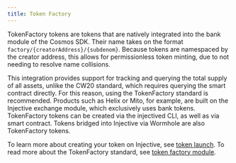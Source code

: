 ```yaml
---
title: Token Factory
---
```


TokenFactory tokens are tokens that are natively integrated into the bank module of the Cosmos SDK. Their name takes on the format `factory/{creatorAddress}/{subdenom}`. Because tokens are namespaced by the creator address, this allows for permissionless token minting, due to not needing to resolve name collisions.

This integration provides support for tracking and querying the total supply of all assets, unlike the CW20 standard, which requires querying the smart contract directly. For this reason, using the TokenFactory standard is recommended. Products such as Helix or Mito, for example, are built on the Injective exchange module, which exclusively uses bank tokens. TokenFactory tokens can be created via the injectived CLI, as well as via smart contract. Tokens bridged into Injective via Wormhole are also TokenFactory tokens.

To learn more about creating your token on Injective, see [token launch](../../developers-defi/token-launch.md).
To read more about the TokenFactory standard, see [token factory module](../../developers-native/injective/tokenfactory/).
